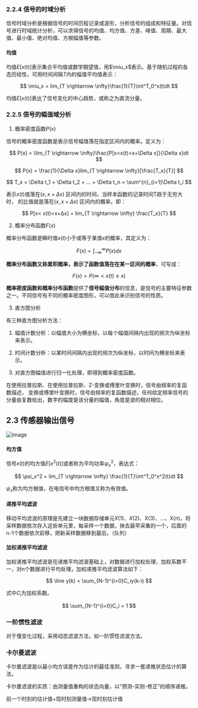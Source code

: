 
<WordCount>

###  2.2.4 信号的时域分析

信号时域分析是根据信号的时间历程记录或波形，分析信号的组成和特征量。对信号进行时域统计分析，可以求得信号的均值、均方值、方差、峰值、周期、最大值、最小值、绝对均值、方根幅值等参数。

#### 均值

均值$E[x(t)]$表示集合平均值或数学期望值，用$\miu_x$表示。基于随机过程的各态历经性，可用时间间隔$T$内的幅值平均值表示：

$$
\miu_x = lim_{T \rightarrow \infty}\frac{1}{T}\int^T_0^x(t)dt
$$

均值$E[x(t)]$表达了信号变化的中心趋势，或称之为直流分量。


### 2.2.5 信号的幅值域分析

1. 概率密度函数$P(x)$

信号的概率密度函数是表示信号幅值落在指定区间内的概率。定义为：

$$
P(x) = \lim_{T \rightarrow \infty}\frac{P[x<x(t)<x+\Delta x]}{\Delta x}dt
$$

$$
P(x) = \frac{1}{\Delta x}lim_{T \rightarrow \infty}[\frac{T_x}{T}]
$$

$$
T_x = \Delta t_1 + \Delta t_2 + ... + \Delta t_n = \sum^{n}_{i=1}\Delta t_i
$$

表示$x(t)$值落在$(x,x+Δx)$ 区间内的时间，当样本函数的记录时间T趋于无穷大时， 的比值就是落在$(x,x+Δx)$ 区间内的概率。即：

$$
P[x< x(t)<x+Δx] = lim_{T \rightarrow \infty} \frac{T_x}{T}
$$

2. 概率分布函数$F(x)$

概率分布函数是瞬时值$x(t)$小于或等于某值$x$的概率，其定义为：

$$
F(x) = \int^{\infty}_{-\infty}P(x)dx
$$

**概率分布函数又称累积概率，表示了函数值落在在某一区间的概率**，可写成：

$$
F(x)=P(\infty < x(t) \leq x)
$$

**概率密度函数和概率分布函数**提供了**信号幅值分布**的信息，是信号的主要特征参数之一。不同信号有不同的概率密度图形，可以借此来识别信号的性质。

3. 直方图分析

有三种直方图分析方法：

1. 幅值计数分析：以幅值大小为横坐标，以每个幅值间隔内出现的频次为纵坐标来表示。

2. 时间计数分析：以某时间间隔内出现的频次为纵坐标，以时间为横坐标来表示。

3. 对直方图幅值进行归一化处理，即得到概率密度函数。

在使用拉普拉斯、在使用拉普拉斯、Z-变换或傅里叶变换时，信号由频率的复函数描述， 变换或傅里叶变换时，信号由频率的复函数描述，任何给定频率信号的分量由复数给出，数字的幅度是该分量的幅值，角度是波的相对相位。



## 2.3 传感器输出信号

![image](https://github.com/user-attachments/assets/3e28e826-56b9-46fa-8739-7a3d256fcc6c)



#### 均方值

信号$x(t)$的均方值$E[x^2(t)]$或者称为平均功率$\psi_x^2$，表达式：

$$
\psi_x^2 = lim_{T \rightarrow \infty} \frac{1}{T}\int^T_0^x^2(t)dt
$$

$\psi_x$称为均方根值，在电信号中均方根值又称为有效值。

#### 递推平均滤波

移动平均滤波的原理是先建立一块数据存储单元$X(1)$、$X(2)$、X(3)、...、X(n)，将采样数据依次存入这些单元里，每采样一个数据，抹去最早采集的一个，后面的n-1个数据依次前移，把新采样数据移到最后。（队列）

#### 加权递推平均滤波

加权递推平均滤波是在递推平均滤波基础上，对数据进行加权处理，加权系数不一，对n个数据进行平均处理，加权递推平均滤波算法如下：

$$
\line y(k) = \sum_{N-1}^{i=0}C_iy(k-i)
$$

式中$C_i$为加权系数。

$$
\sum_{N-1}^{i=0}C_i = 1
$$

### 一阶惯性滤波

对于慢变化过程，采用动态滤波方法，如一阶惯性滤波方法。

### 卡尔曼滤波

卡尔曼滤波是以最小均方误差作为估计的最佳准则，寻求一套递推状态估计的算法。

卡尔曼滤波的实质：由测量值重构的状态向量，以“预测-实则-修正”的顺序递推。

前一个时刻的估计值+现时刻测量值->现时刻估计值

</WordCount>